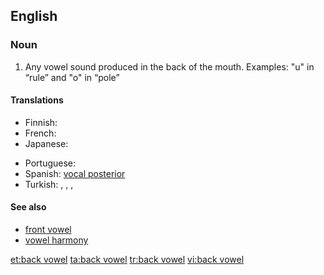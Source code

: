 ==English==
{{wikipedia}}

===Noun===
{{en-noun|head=[[back]] [[vowel]]}}

# {{context|phonetics|lang=en}} Any vowel sound produced in the back of the mouth. Examples: "u" in “rule” and "o" in “pole”

====Translations====
{{trans-top|Any vowel sound produced in the back of the mouth}}
* Finnish: {{t+|fi|takavokaali}}
* French: {{t+|fr|voyelle postérieure|f}}
* Japanese: {{t-|ja|後舌母音|tr=atojitaboin|sc=Jpan}}
{{trans-mid}}
* Portuguese: {{t-|pt|vogal posterior|f}}
* Spanish: [[vocal posterior]] {{m}}
* Turkish: {{t+|tr|kalın ünlü}},  {{t+|tr|kalın sesli}},  {{t-|tr|art ünlü}},  {{t-|tr|art sesli}}
{{trans-bottom}}

====See also====
* [[front vowel]]
* [[vowel harmony]]

[[et:back vowel]]
[[ta:back vowel]]
[[tr:back vowel]]
[[vi:back vowel]]